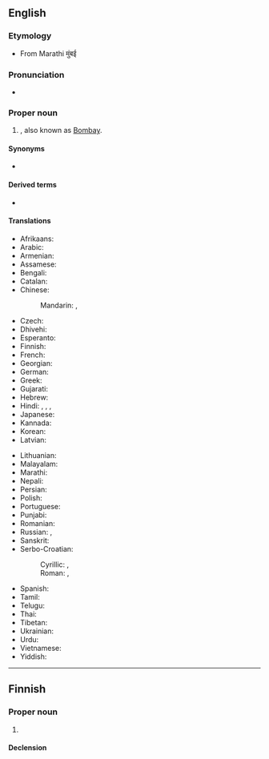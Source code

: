 ==English==
{{Wikipedia}}
{{commonscat}}

===Etymology===
* From Marathi मुंबई

===Pronunciation===
* {{IPA|en|/mʊm.ˈbaɪ/}}

===Proper noun===
{{en-proper noun}}

# {{place|en|megacity/capital|s/Maharashtra|c/India}}, also known as [[Bombay]].

====Synonyms====
* {{l|en|Bombay}}

====Derived terms====
* {{l|en|Navi Mumbai}}

====Translations====
{{trans-top-also|state capital of Maharashtra|Bombay}}
* Afrikaans: {{t|af|Moembaai}}
* Arabic: {{t|ar|مُومْبَاي|f}}
* Armenian: {{t|hy|Մումբայ}}
* Assamese: {{t|as|মুম্বাই}}
* Bengali: {{t+|bn|মুম্বাই}}
* Catalan: {{t|ca|Bombai}}
* Chinese:
*: Mandarin: {{t+|cmn|孟買|sc=Hani}}, {{t+|cmn|孟买|tr=Mèngmǎi|sc=Hani}}
* Czech: {{t+|cs|Bombaj|f}}
* Dhivehi: {{t|dv|މުންބާ}}
* Esperanto: {{t|eo|Mumbajo}}
* Finnish: {{t|fi|Mumbai}}
* French: {{t+|fr|Bombay|f}}
* Georgian: {{t|ka|მუმბაი}}
* German: {{t+|de|Mumbai|n}}
* Greek: {{t|el|Βομβάη}}
* Gujarati: {{t+|gu|મુંબઈ}}
* Hebrew: {{t|he|מומבאי|tr=mumbai}}
* Hindi: {{t|hi|मुंबई|f}}, {{t+|hi|मुम्बई|f}}, {{t+|hi|बम्बई|f}}, {{t|hi|बंबई|f}}
* Japanese: {{t|ja|ムンバイ|tr=Munbai|sc=Jpan}}
* Kannada: {{t+|kn|ಮುಂಬೈ|sc=Knda}}
* Korean: {{t|ko|^뭄바이}}
* Latvian: {{t|lv|Mumbaja}}
{{trans-mid}}
* Lithuanian: {{t|lt|Mumbajus}}
* Malayalam: {{t|ml|മുംബൈ|sc=Mlym}}
* Marathi: {{t|mr|मुंबई|f}}
* Nepali: {{t|ne|मुम्बई}}
* Persian: {{t+|fa|بمبئی|tr=bomba'i}}
* Polish: {{t+|pl|Bombaj|m}}
* Portuguese: {{t|pt|Bombaim}}
* Punjabi: {{t+|pa|ਮੁੰਬਈ}}
* Romanian: {{t|ro|Mumbay}}
* Russian: {{t+|ru|Мумба́и|m}}, {{t+|ru|Бомбе́й|m}}
* Sanskrit: {{t|sa|बम्बई}}
* Serbo-Croatian:
*: Cyrillic: {{t|sh|Мумбај|m}}, {{t|sh|Бомбај|m}}
*: Roman: {{t|sh|Mumbaj|m}}, {{t|sh|Bombaj|m}}
* Spanish: {{t+|es|Bombay|m}}
* Tamil: {{t|ta|மும்பை|sc=Taml}}
* Telugu: {{t|te|ముంబై|sc=Telu}}
* Thai: {{t|th|มุมไบ}}
* Tibetan: {{t|bo|འབོམ་སྦེ|sc=Tibt}}
* Ukrainian: {{t|uk|Мумбаї}}
* Urdu: {{t|ur|ممبئی}}
* Vietnamese: {{t|vi|Mumbai}}
* Yiddish: {{t|yi|מומבײַ}}
{{trans-bottom}}

----

==Finnish==

===Proper noun===
{{fi-proper noun}}

# {{place|fi|megacity/capital|s/Maharashtra|c/India|t1=Mumbai}}

====Declension====
{{fi-decl-maa|n=sg|Mumbai|a}}